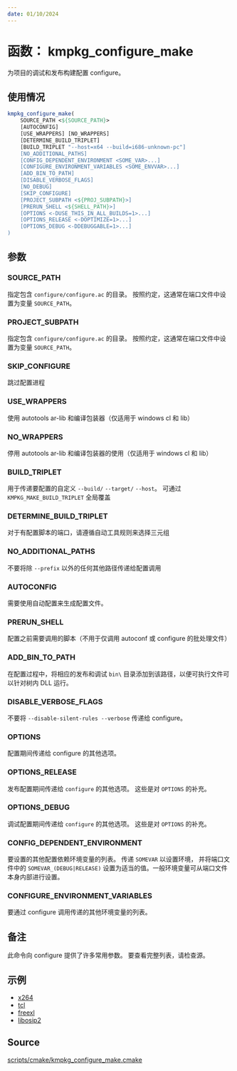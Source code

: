 ```yaml
---
date: 01/10/2024
---
```

# 函数： kmpkg_configure_make

为项目的调试和发布构建配置 configure。

## 使用情况

```cmake
kmpkg_configure_make(
    SOURCE_PATH <${SOURCE_PATH}>
    [AUTOCONFIG]
    [USE_WRAPPERS] [NO_WRAPPERS]
    [DETERMINE_BUILD_TRIPLET]
    [BUILD_TRIPLET "--host=x64 --build=i686-unknown-pc"]
    [NO_ADDITIONAL_PATHS]
    [CONFIG_DEPENDENT_ENVIRONMENT <SOME_VAR>...]
    [CONFIGURE_ENVIRONMENT_VARIABLES <SOME_ENVVAR>...]
    [ADD_BIN_TO_PATH]
    [DISABLE_VERBOSE_FLAGS]
    [NO_DEBUG]
    [SKIP_CONFIGURE]
    [PROJECT_SUBPATH <${PROJ_SUBPATH}>]
    [PRERUN_SHELL <${SHELL_PATH}>]
    [OPTIONS <-DUSE_THIS_IN_ALL_BUILDS=1>...]
    [OPTIONS_RELEASE <-DOPTIMIZE=1>...]
    [OPTIONS_DEBUG <-DDEBUGGABLE=1>...]
)
```

## 参数

### SOURCE_PATH

指定包含 `configure/configure.ac` 的目录。 按照约定，这通常在端口文件中设置为变量 `SOURCE_PATH`。

### PROJECT_SUBPATH

指定包含 `configure/configure.ac` 的目录。 按照约定，这通常在端口文件中设置为变量 `SOURCE_PATH`。

### SKIP_CONFIGURE

跳过配置进程

### USE_WRAPPERS

使用 autotools ar-lib 和编译包装器（仅适用于 windows cl 和 lib）

### NO_WRAPPERS

停用 autotools ar-lib 和编译包装器的使用（仅适用于 windows cl 和 lib）

### BUILD_TRIPLET

用于传递要配置的自定义 `--build/` `--target/` `--host`。 可通过 `KMPKG_MAKE_BUILD_TRIPLET` 全局覆盖

### DETERMINE_BUILD_TRIPLET

对于有配置脚本的端口，请遵循自动工具规则来选择三元组

### NO_ADDITIONAL_PATHS

不要将除 `--prefix` 以外的任何其他路径传递给配置调用

### AUTOCONFIG

需要使用自动配置来生成配置文件。

### PRERUN_SHELL

配置之前需要调用的脚本（不用于仅调用 autoconf 或 configure 的批处理文件）

### ADD_BIN_TO_PATH

在配置过程中，将相应的发布和调试 `bin\` 目录添加到该路径，以便可执行文件可以针对树内 DLL 运行。


### DISABLE_VERBOSE_FLAGS

不要将 `--disable-silent-rules --verbose` 传递给 configure。

### OPTIONS

配置期间传递给 configure 的其他选项。

### OPTIONS_RELEASE

发布配置期间传递给 `configure` 的其他选项。 这些是对 `OPTIONS` 的补充。

### OPTIONS_DEBUG

调试配置期间传递给 `configure` 的其他选项。 这些是对 `OPTIONS` 的补充。

### CONFIG_DEPENDENT_ENVIRONMENT

要设置的其他配置依赖环境变量的列表。 传递 `SOMEVAR` 以设置环境，
并将端口文件中的 `SOMEVAR_(DEBUG|RELEASE)` 设置为适当的值。一般环境变量可从端口文件本身内部进行设置。


### CONFIGURE_ENVIRONMENT_VARIABLES

要通过 configure 调用传递的其他环境变量的列表。

## 备注

此命令向 configure 提供了许多常用参数。 要查看完整列表，请检查源。

## 示例

- [x264](https://gitee.com/kumo-pub/kmpkg/blob/master/ports/x264/portfile.cmake)
- [tcl](https://gitee.com/kumo-pub/kmpkg/blob/master/ports/tcl/portfile.cmake)
- [freexl](https://gitee.com/kumo-pub/kmpkg/blob/master/ports/freexl/portfile.cmake)
- [libosip2](https://gitee.com/kumo-pub/kmpkg/blob/master/ports/libosip2/portfile.cmake)

## Source

[scripts/cmake/kmpkg\_configure\_make.cmake](https://gitee.com/kumo-pub/kmpkg/blob/master/scripts/cmake/kmpkg_configure_make.cmake)
